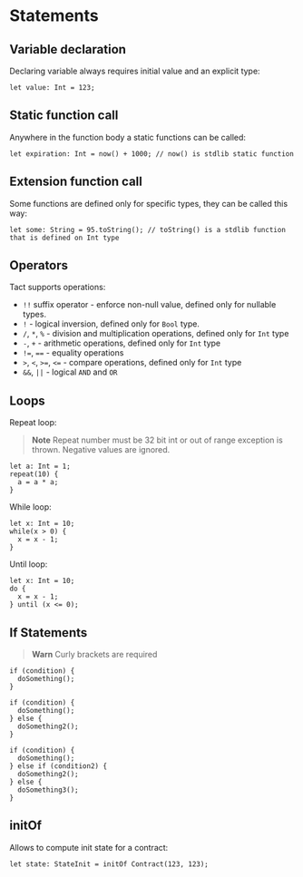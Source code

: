 # Statements

## Variable declaration

Declaring variable always requires initial value and an explicit type:

```tact
let value: Int = 123;
```

## Static function call

Anywhere in the function body a static functions can be called:

```tact
let expiration: Int = now() + 1000; // now() is stdlib static function
```

## Extension function call

Some functions are defined only for specific types, they can be called this way:

```tact
let some: String = 95.toString(); // toString() is a stdlib function that is defined on Int type
```

## Operators

Tact supports operations:

* `!!` suffix operator - enforce non-null value, defined only for nullable types.
* `!` - logical inversion, defined only for `Bool` type.
* `/`, `*`, `%` - division and multiplication operations, defined only for `Int` type
* `-`, `+` - arithmetic operations, defined only for `Int` type
* `!=`, `==` - equality operations
* `>`, `<`, `>=`, `<=` - compare operations, defined only for `Int` type
* `&&`, `||` - logical `AND` and `OR`

## Loops

Repeat loop:

> **Note**
> Repeat number must be 32 bit int or out of range exception is thrown. Negative values are ignored.

```tact
let a: Int = 1;
repeat(10) {
  a = a * a;
}
```

While loop:

```tact
let x: Int = 10;
while(x > 0) {
  x = x - 1;
}
```

Until loop:

```tact
let x: Int = 10;
do {
  x = x - 1;
} until (x <= 0);
```

## If Statements

> **Warn**
> Curly brackets are required

```tact
if (condition) {
  doSomething();
}
```

```tact
if (condition) {
  doSomething();
} else {
  doSomething2();
}
```

```tact
if (condition) {
  doSomething();
} else if (condition2) {
  doSomething2();
} else {
  doSomething3();
}
```

## initOf

Allows to compute init state for a contract:

```tact
let state: StateInit = initOf Contract(123, 123);
```
